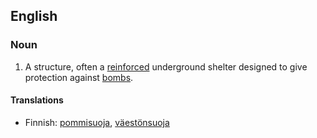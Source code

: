 ==English==
===Noun===
{{en-noun|sg=[[bomb]] [[shelter]]}}

# A structure, often a [[reinforced]] underground shelter designed to give protection against [[bomb]]s.

====Translations====
{{top}}
*Finnish: [[pommisuoja]], [[väestönsuoja]]
{{bottom}}